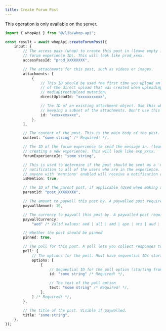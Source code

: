 ```yaml
---
title: Create Forum Post
---
```

<Note>This operation is only available on the server.</Note>
```typescript
import { whopApi } from "@/lib/whop-api";

const result = await whopApi.createForumPost({
	input: {
		// The access pass (whop) to create this post in (leave empty if providing a
		// forum experience ID). This will look like prod_xxxx.
		accessPassId: "prod_XXXXXXXX",

		// The attachments for this post, such as videos or images.
		attachments: [
			{
				// This ID should be used the first time you upload an attachment. It is the ID
				// of the direct upload that was created when uploading the file to S3 via the
				// mediaDirectUpload mutation.
				directUploadId: "xxxxxxxxxxx",

				// The ID of an existing attachment object. Use this when updating a resource and
				// keeping a subset of the attachments. Don't use this unless you know what you're doing.
				id: "xxxxxxxxxxx",
			},
		],

		// The content of the post. This is the main body of the post. Hidden if paywalled.
		content: "some string" /* Required! */,

		// The ID of the forum experience to send the message in. (leave empty if
		// creating a new experience). This will look like exp_xxxx.
		forumExperienceId: "some string",

		// This is used to determine if the post should be sent as a 'mention'
		// notification to all of the users who are in the experience. This means that
		// anyone with 'mentions' enabled will receive a notification about this post.
		isMention: true,

		// The ID of the parent post, if applicable (Used when making a comment)
		parentId: "post_XXXXXXXX",

		// The amount to paywall this post by. A paywalled post requires the user to purchase it in order to view its content.
		paywallAmount: 10,

		// The currency to paywall this post by. A paywalled post requires the user to purchase it in order to view its content.
		paywallCurrency:
			"aed" /* Valid values: aed | all | amd | ape | ars | aud | bam | bgn | bhd | bob | brl | bsd | cad | chf | clp | cop | crc | czk | dkk | dop | dzd | egp | etb | eth | eur | gbp | ghs | gmd | gtq | gyd | hkd | huf | idr | ils | inr | jmd | jod | jpy | kes | khr | krw | kwd | lkr | mad | mdl | mga | mkd | mnt | mop | mur | mxn | myr | nad | ngn | nok | nzd | omr | pen | php | pkr | pln | pyg | qar | ron | rsd | rub | rwf | sar | sek | sgd | thb | tnd | try | ttd | twd | tzs | usd | uyu | uzs | vnd | xcd | xof | zar */,

		// Whether the post should be pinned
		pinned: true,

		// The poll for this post. A poll lets you collect responses to a multiple choice question.
		poll: {
			// The options for the poll. Must have sequential IDs starting from 1
			options: [
				{
					// Sequential ID for the poll option (starting from '1')
					id: "some string" /* Required! */,

					// The text of the poll option
					text: "some string" /* Required! */,
				},
			] /* Required! */,
		},

		// The title of the post. Visible if paywalled.
		title: "some string",
	},
});

```
